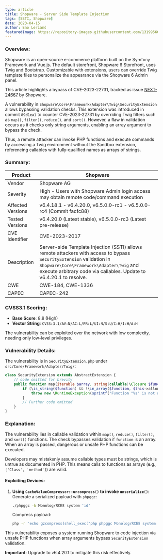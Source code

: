 ```yaml
---
type: article
title: Shopware - Server Side Template Injection
tags: [SSTI, Shopware]
date: 2023-04-15
author: Eno Leriand
featuredImage: https://repository-images.githubusercontent.com/131995661/48007500-eb3e-11e9-907a-ec69f0e53d05
---
```


### Overview:
Shopware is an open-source e-commerce platform built on the Symfony Framework and Vue.js. The default storefront, Shopware 6 Storefront, uses Twig and Bootstrap. Customizable with extensions, users can override Twig template files to personalize the appearance via the Shopware 6 Admin panel.

This article highlights a bypass of CVE-2023-22731, tracked as issue [NEXT-24667](https://docs.shopware.com/en/shopware-6-en/security-updates/security-update-01-2023) by Shopware.

A vulnerability in `Shopware\Core\Framework\Adapter\Twig\SecurityExtension` allows bypassing validation checks. This extension was introduced in commit `89d1ea1` to counter CVE-2023-22731 by overriding Twig filters such as `map()`, `filter()`, `reduce()`, and `sort()`. However, a flaw in validation occurs as it checks only string arguments, enabling an array argument to bypass the check.

Thus, a remote attacker can invoke PHP functions and execute commands by accessing a Twig environment without the Sandbox extension, referencing callables with fully-qualified names as arrays of strings.

### Summary:

| Product               | Shopware                                     |
| ----------------------|----------------------------------------------|
| Vendor                | Shopware AG                                  |
| Severity              | High - Users with Shopware Admin login access may obtain remote code/command execution |
| Affected Versions     | v6.4.18.1 - v6.4.20.0, v6.5.0.0-rc1 - v6.5.0.0-rc4 (Commit facfc88)|
| Tested Versions       | v6.4.20.0 (Latest stable), v6.5.0.0-rc3 (Latest pre-release)|
| CVE Identifier        | CVE-2023-2017                                |
| Description           | Server-side Template Injection (SSTI) allows remote attackers with access to bypass `SecurityExtension` validation in `Shopware\Core\Framework\Adapter\Twig` and execute arbitrary code via callables. Update to v6.4.20.1 to resolve.|
| CWE                   | CWE-184, CWE-1336                            |
| CAPEC                 | CAPEC-242                                    |

### CVSS3.1 Scoring:

- **Base Score**: 8.8 (High)
- **Vector String**: `CVSS:3.1/AV:N/AC:L/PR:L/UI:N/S:U/C:H/I:H/A:H`

The vulnerability can be exploited over the network with low complexity, needing only low-level privileges.

### Vulnerability Details:

The vulnerability is in `SecurityExtension.php` under `src/Core/Framework/Adapter/Twig/`:

```php
class SecurityExtension extends AbstractExtension {
    // code omitted for brevity
    public function map(iterable $array, string|callable|\Closure $function): array {
        if (\is_string($function) && !\in_array($function, $this->allowedPHPFunctions, true)) {
            throw new \RuntimeException(sprintf('Function "%s" is not allowed', $function));
        }
        // Further code omitted
    }
}
```

### Explanation:
The vulnerability lies in callable validation within `map()`, `reduce()`, `filter()`, and `sort()` functions. The check bypasses validation if `function` is an array. When an array is passed, dangerous or unsafe PHP functions can be executed.

Developers may mistakenly assume callable types must be strings, which is untrue as documented in PHP. This means calls to functions as arrays (e.g., `['Class', 'method']`) are valid.

#### Exploiting Devices:

1. **Using `CacheValueCompressor::uncompress()` to invoke `unserialize()`**:
   Generate a serialized payload with `phpggc`:
   ```bash
   ./phpggc -b Monolog/RCE8 system 'id'
   ```
   Compress payload:
   ```bash
   php -r 'echo gzcompress(shell_exec("php phpggc Monolog/RCE8 system id"));' | hexdump -v -e '"\\\x" 1/1 "%02X"'
   ```

This vulnerability exposes a system running Shopware to code injection via unsafe PHP functions when array arguments bypass `SecurityExtension` validation. 

**Important**: Upgrade to v6.4.20.1 to mitigate this risk effectively.
